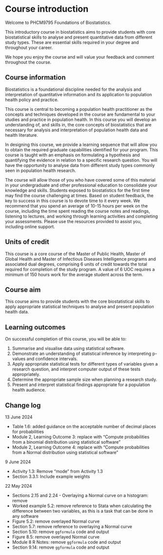 # Course introduction {-}

Welcome to PHCM9795 Foundations of Biostatistics.

This introductory course in biostatistics aims to provide students with core biostatistical skills to analyse and present quantitative data from different study types. These are essential skills required in your degree and throughout your career.

We hope you enjoy the course and will value your feedback and comment throughout the course.

## Course information {-}

Biostatistics is a foundational discipline needed for the analysis and interpretation of quantitative information and its application to population health policy and practice. 

This course is central to becoming a population health practitioner as the concepts and techniques developed in the course are fundamental to your studies and practice in population health. In this course you will develop an understanding of, and skills in, the core concepts of biostatistics that are necessary for analysis and interpretation of population health data and health literature. 

In designing this course, we provide a learning sequence that will allow you to obtain the required graduate capabilities identified for your program. This course is taught with an emphasis on formulating a hypothesis and quantifying the evidence in relation to a specific research question. You will have the opportunity to analyse data from different study types commonly seen in population health research.

The course will allow those of you who have covered some of this material in your undergraduate and other professional education to consolidate your knowledge and skills.  Students exposed to biostatistics for the first time may find the course challenging at times. Based on student feedback, the key to success in this course is to devote time to it every week. We recommend that you spend an average of 10-15 hours per week on the course, including the time spent reading the course notes and readings, listening to lectures, and working through learning activities and completing your assessments. Please use the resources provided to assist you, including online support.

## Units of credit {-}
This course is a core course of the Master of Public Health, Master of Global Health and Master of Infectious Diseases Intelligence programs and associated dual degrees, comprising 6 units of credit towards the total required for completion of the study program. A value of 6 UOC requires a minimum of 150 hours work for the average student across the term.

## Course aim {-}
This course aims to provide students with the core biostatistical skills to apply appropriate statistical techniques to analyse and present population health data.

## Learning outcomes {-}
On successful completion of this course, you will be able to:

1. Summarise and visualise data using statistical software.
2. Demonstrate an understanding of statistical inference by interpreting p-values and confidence intervals.
3. Apply appropriate statistical tests for different types of variables given a research question, and interpret computer output of these tests appropriately.
4. Determine the appropriate sample size when planning a research study.
5. Present and interpret statistical findings appropriate for a population health audience.


## Change log

13 June 2024

- Table 1.6: added guidance on the acceptable number of decimal places for probabilities
- Module 2, Learning Outcome 3: replace with "Compute probabilities from a binomial distribution using statistical software"
- Module 2, Learning Outcome 4: replace with "Compute probabilities from a Normal distribution using statistical software"
 

9 June 2024

- Activity 1.3: Remove "mode" from Activity 1.3
- Section 3.3.1: Include example weights


22 May 2024

- Sections 2.15 and 2.24 - Overlaying a Normal curve on a histogram: remove
- Worked example 5.2: remove reference to Stata when calculating the difference between two variables, as this is a task that can be done in any software
- Figure 5.2: remove overlayed Normal curve
- Section 5.7: remove reference to overlaying a Normal curve
- Section 5.10: remove `ggformula` code and output
- Figure 8.5: remove overlayed Normal curve
- Module 8 R Notes: remove `ggformula` code and output
- Section 9.14: remove `ggformula` code and output
